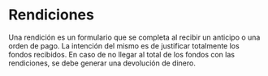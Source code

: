 
# Rendiciones

Una rendición es un formulario que se completa al recibir un anticipo o una orden de pago. La intención del mismo es de justificar totalmente los fondos recibidos. En caso de no llegar al total de los fondos con las rendiciones, se debe generar una devolución de dinero.

<ReactPlayer playing={false} controls url="https://youtu.be/VU3tTS-I6qc" />
